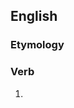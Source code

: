 ==English==

===Etymology===
{{suffix|en|contain|eth}}

===Verb===
{{head|en|verb form}}

# {{en-archaic third-person singular of|contain}}